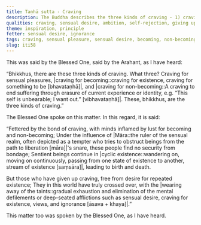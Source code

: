 ```yaml
---
title: Taṇhā sutta - Craving
description: The Buddha describes the three kinds of craving - 1) craving for sensual pleasures, 2) craving for becoming, and 3) craving for non-becoming.
qualities: craving, sensual desire, ambition, self-rejection, giving up
theme: inspiration, principle
fetter: sensual desire, ignorance
tags: craving, sensual pleasure, sensual desire, becoming, non-becoming, existence, non-existence, cyclic existence, mental defilements, iti, iti50-99
slug: iti58
---
```


This was said by the Blessed One, said by the Arahant, as I have heard:

“Bhikkhus, there are these three kinds of craving. What three? Craving for sensual pleasures, |craving for becoming::craving for existence, craving for something to be [bhavataṇhā]|, and |craving for non-becoming::A craving to end suffering through erasure of current experience or identity, e.g. “This self is unbearable; I want out.” [vibhavataṇhā]|. These, bhikkhus, are the three kinds of craving.”

The Blessed One spoke on this matter. In this regard, it is said:

“Fettered by the bond of craving,
with minds inflamed by lust for becoming and non-becoming;
Under the influence of |Māra::the ruler of the sensual realm, often depicted as a tempter who tries to obstruct beings from the path to liberation [māra]|'s snare,
these people find no security from bondage;
Sentient beings continue in |cyclic existence::wandering on, moving on continuously, passing from one state of existence to another, stream of existence [saṃsāra]|,
leading to birth and death.

But those who have given up craving,
free from desire for repeated existence;
They in this world have truly crossed over,
with the |wearing away of the taints::gradual exhaustion and elimination of the mental defilements or deep-seated afflictions such as sensual desire, craving for existence, views, and ignorance [āsava + khaya]|.”

This matter too was spoken by the Blessed One, as I have heard.